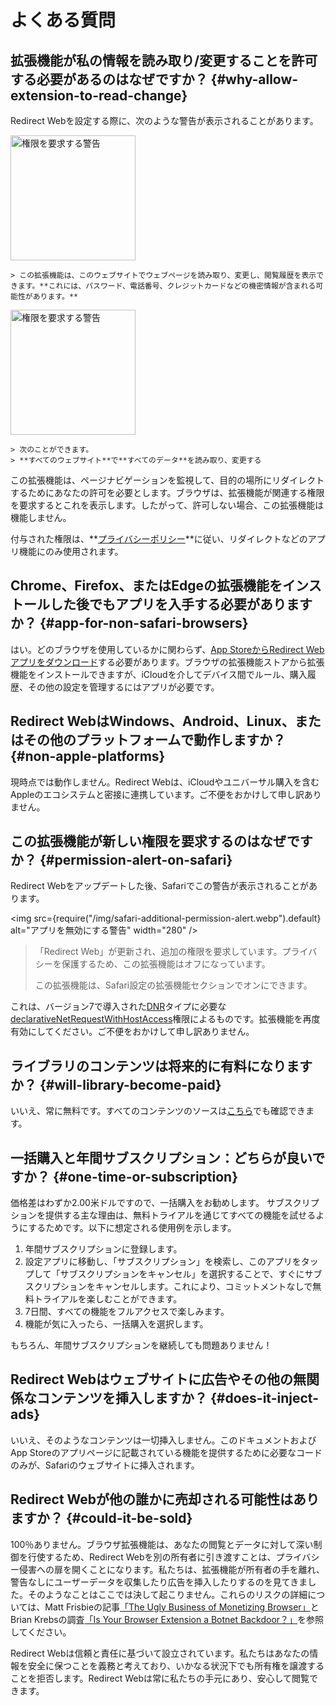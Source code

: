 
# よくある質問

## 拡張機能が私の情報を読み取り/変更することを許可する必要があるのはなぜですか？ {#why-allow-extension-to-read-change}

Redirect Webを設定する際に、次のような警告が表示されることがあります。

<IfBrowserStore stores='appStore'>
    <Image src={PermissionAlertSafari} alt="権限を要求する警告" width="200" margin="0 0 16px 0" hasShadow />

    > この拡張機能は、このウェブサイトでウェブページを読み取り、変更し、閲覧履歴を表示できます。**これには、パスワード、電話番号、クレジットカードなどの機密情報が含まれる可能性があります。**
</IfBrowserStore>

<IfBrowserStore stores='appStore' includes={false}>
    <Image src={PermissionAlertChrome} alt="権限を要求する警告" height="200" hasRoundedCorners hasShadow margin="0 0 16px 0" />

    > 次のことができます。
    > **すべてのウェブサイト**で**すべてのデータ**を読み取り、変更する
</IfBrowserStore>

この拡張機能は、ページナビゲーションを監視して、目的の場所にリダイレクトするためにあなたの許可を必要とします。ブラウザは、拡張機能が関連する権限を要求するとこれを表示します。したがって、許可しない場合、この拡張機能は機能しません。

付与された権限は、**[プライバシーポリシー](./privacy-policy)**に従い、リダイレクトなどのアプリ機能にのみ使用されます。

## Chrome、Firefox、またはEdgeの拡張機能をインストールした後でもアプリを入手する必要がありますか？ {#app-for-non-safari-browsers}

はい。どのブラウザを使用しているかに関わらず、[App StoreからRedirect Webアプリをダウンロード](https://apps.apple.com/app/id1571283503)する必要があります。ブラウザの拡張機能ストアから拡張機能をインストールできますが、iCloudを介してデバイス間でルール、購入履歴、その他の設定を管理するにはアプリが必要です。

## Redirect WebはWindows、Android、Linux、またはその他のプラットフォームで動作しますか？ {#non-apple-platforms}

現時点では動作しません。Redirect Webは、iCloudやユニバーサル購入を含むAppleのエコシステムと密接に連携しています。ご不便をおかけして申し訳ありません。

## この拡張機能が新しい権限を要求するのはなぜですか？ {#permission-alert-on-safari}

Redirect Webをアップデートした後、Safariでこの警告が表示されることがあります。

<img src={require("/img/safari-additional-permission-alert.webp").default} alt="アプリを無効にする警告" width="280" />

> 「Redirect Web」が更新され、追加の権限を要求しています。プライバシーを保護するため、この拡張機能はオフになっています。
>
> この拡張機能は、Safari設定の拡張機能セクションでオンにできます。

これは、バージョン7で導入された[DNR](./rule-settings#type)タイプに必要な[declarativeNetRequestWithHostAccess](https://developer.apple.com/documentation/safariservices/safari_web_extensions/blocking_content_with_your_safari_web_extension)権限によるものです。拡張機能を再度有効にしてください。ご不便をおかけして申し訳ありません。

## ライブラリのコンテンツは将来的に有料になりますか？ {#will-library-become-paid}

いいえ、常に無料です。すべてのコンテンツのソースは[こちら](https://github.com/mshibanami/redirect-web/tree/main/library)でも確認できます。

## 一括購入と年間サブスクリプション：どちらが良いですか？ {#one-time-or-subscription}

価格差はわずか2.00米ドルですので、一括購入をお勧めします。
サブスクリプションを提供する主な理由は、無料トライアルを通じてすべての機能を試せるようにするためです。以下に想定される使用例を示します。

1. 年間サブスクリプションに登録します。
2. 設定アプリに移動し、「サブスクリプション」を検索し、このアプリをタップして「サブスクリプションをキャンセル」を選択することで、すぐにサブスクリプションをキャンセルします。これにより、コミットメントなしで無料トライアルを楽しむことができます。
3. 7日間、すべての機能をフルアクセスで楽しみます。
4. 機能が気に入ったら、一括購入を選択します。

もちろん、年間サブスクリプションを継続しても問題ありません！

## Redirect Webはウェブサイトに広告やその他の無関係なコンテンツを挿入しますか？ {#does-it-inject-ads}

いいえ、そのようなコンテンツは一切挿入しません。このドキュメントおよびApp Storeのアプリページに記載されている機能を提供するために必要なコードのみが、Safariのウェブサイトに挿入されます。

## Redirect Webが他の誰かに売却される可能性はありますか？ {#could-it-be-sold}

100％ありません。ブラウザ拡張機能は、あなたの閲覧とデータに対して深い制御を行使するため、Redirect Webを別の所有者に引き渡すことは、プライバシー侵害への扉を開くことになります。私たちは、拡張機能が所有者の手を離れ、警告なしにユーザーデータを収集したり広告を挿入したりするのを見てきました。そのようなことはここでは決して起こりません。これらのリスクの詳細については、Matt Frisbieの記事[「The Ugly Business of Monetizing Browser」](https://mattfrisbie.substack.com/p/the-ugly-business-of-monetizing-browser)とBrian Krebsの調査[「Is Your Browser Extension a Botnet Backdoor？」](https://krebsonsecurity.com/2021/03/is-your-browser-extension-a-botnet-backdoor/)を参照してください。

Redirect Webは信頼と責任に基づいて設立されています。私たちはあなたの情報を安全に保つことを義務と考えており、いかなる状況下でも所有権を譲渡することを拒否します。Redirect Webは常に私たちの手元にあり、安心して閲覧できます。
